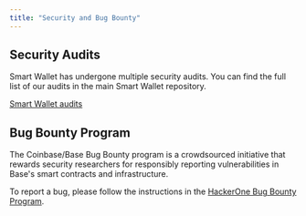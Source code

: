 ```yaml
---
title: "Security and Bug Bounty"
---
```



## Security Audits

Smart Wallet has undergone multiple security audits. You can find the full list of our audits in the main Smart Wallet repository.

[Smart Wallet audits](https://github.com/coinbase/smart-wallet/tree/main/audits)

## Bug Bounty Program

The Coinbase/Base Bug Bounty program is a crowdsourced initiative that rewards security researchers
for responsibly reporting vulnerabilities in Base's smart contracts and infrastructure.

To report a bug, please follow the instructions in
the [HackerOne Bug Bounty Program](https://hackerone.com/coinbase?type=team).
